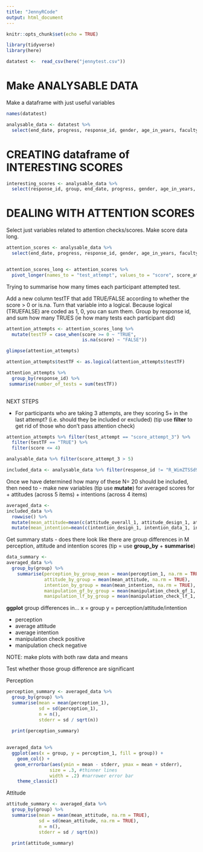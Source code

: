 ```yaml
---
title: "JennyRCode"
output: html_document
---
```


```r
knitr::opts_chunk$set(echo = TRUE)
```

```r
library(tidyverse)
library(here)
```


```r
datatest <-  read_csv(here("jennytest.csv"))
```


# Make ANALYSABLE DATA

Make a dataframe with just useful variables

```r
names(datatest)
```


```r

analysable_data <- datatest %>%
  select(end_date, progress, response_id, gender, age_in_years, faculty_of_study, research_experience, starts_with("attention_attempt"), perception_1, starts_with("attitude"), starts_with("intention"), manipulation_check_gf_1, manipulation_check_lf_1, group, starts_with("score"))
```

# CREATING dataframe of INTERESTING SCORES

```r
interesting_scores <- analysable_data %>%
  select(response_id, group, end_date, progress, gender, age_in_years, faculty_of_study, research_experience,  perception_1, starts_with("attitude"), starts_with("intention"), manipulation_check_gf_1, manipulation_check_lf_1)  
```


# DEALING WITH ATTENTION SCORES

Select just variables related to attention checks/scores. Make score data long. 
```r
attention_scores <- analysable_data %>%
  select(end_date, progress, response_id, gender, age_in_years, faculty_of_study, research_experience, group, starts_with("attention_attempt"), starts_with("score")) 


attention_scores_long <- attention_scores %>%
  pivot_longer(names_to = "test_attempt", values_to = "score", score_attempt_1:score_attempt_3) 

```

Trying to summarise how many times each participant attempted test. 

Add a new column testTF that add TRUE/FALSE according to whether the score > 0 or is.na. Turn that variable into a logical. Because logical (TRUEFALSE) are coded as 1, 0, you can sum them. Group by response id, and sum how many TRUES (ie how many tests each participant did)


```r

attention_attempts <- attention_scores_long %>%
  mutate(testTF = case_when(score >= 0 ~ "TRUE",
                            is.na(score) ~ "FALSE"))

glimpse(attention_attempts)

attention_attempts$testTF <- as.logical(attention_attempts$testTF)

attention_attempts %>%
  group_by(response_id) %>%
 summarise(number_of_tests = sum(testTF))
  

```



NEXT STEPS

- For participants who are taking 3 attempts, are they scoring 5+ in the last attempt? (i.e. should they be included or excluded) (tip use **filter** to get rid of those who don't pass attention check)


```r

attention_attempts %>% filter(test_attempt == "score_attempt_3") %>%
  filter(testTF == "TRUE") %>%
  filter(score <= 4)

```

```r

analysable_data %>% filter(score_attempt_3 > 5)

```

```r

included_data <- analysable_data %>% filter(response_id != "R_WimZTSSd9X5s26B", response_id != "R_xrRKzEUE3P5jUD7", response_id != "R_2CeygpVUy7RSuOp")

```

Once we have determined how many of these N= 20 should be included, then need to
- make new variables (tip use **mutate**) for averaged scores for 
  + attitudes (across 5 items)
  + intentions (across 4 items)
  
```r

averaged_data <-
included_data %>% 
  rowwise() %>%
  mutate(mean_attitude=mean(c(attitude_overall_1, attitude_design_1, attitude_data_1, attitude_analyses_1, attitude_access_1, na.rm = TRUE))) %>%
  mutate(mean_intention=mean(c(intention_design_1, intention_data_1, intention_analyses_1, intention_access_1, na.rm = TRUE)))

```
 
 Get summary stats
 - does there look like there are group differences in M perception, attitude and intention scores (tip = use **group_by** + **summarise**)

```r

data_summary <-
averaged_data %>%
  group_by(group) %>%
    summarise(perception_by_group_mean = mean(perception_1, na.rm = TRUE),
              attitude_by_group = mean(mean_attitude, na.rm = TRUE),
              intention_by_group = mean(mean_intention, na.rm = TRUE),
              manipulation_gf_by_group = mean(manipulation_check_gf_1, na.rm = TRUE),
              manipulation_lf_by_group = mean(manipulation_check_lf_1, na.rm = TRUE))

```

**ggplot** group differences in... x = group y = perception/attitude/intention

- perception
- average attitude
- average intention
- manipulation check positive
- manipulation check negative

NOTE: make plots with both raw data and means


Test whether those group difference are significant

Perception

```r

perception_summary <- averaged_data %>%
  group_by(group) %>%
  summarise(mean = mean(perception_1), 
            sd = sd(perception_1), 
            n = n(), 
            stderr = sd / sqrt(n))
            
  print(perception_summary)
  
```

```r

averaged_data %>%
  ggplot(aes(x = group, y = perception_1, fill = group)) +
    geom_col() +
   geom_errorbar(aes(ymin = mean - stderr, ymax = mean + stderr), 
                size = .3, #thinner lines
                width = .2) #narrower error bar
    theme_classic()

```

Attitude

```r

attitude_summary <- averaged_data %>%
  group_by(group) %>%
  summarise(mean = mean(mean_attitude, na.rm = TRUE), 
            sd = sd(mean_attitude, na.rm = TRUE), 
            n = n(), 
            stderr = sd / sqrt(n))
            
  print(attitude_summary)
  
```





